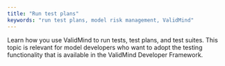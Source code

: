 ```yaml
---
title: "Run test plans"
keywords: "run test plans, model risk management, ValidMind"
---
```


Learn how you use ValidMind to run tests, test plans, and test suites. This topic is relevant for model developers who want to adopt the testing functionality that is available in the ValidMind Developer Framework.

<!---
## Troubleshooting

[Include any common issues or errors that may arise during the task and how to resolve them.]

## What's next

[Summarize the task and provide any next steps or resources for the user to continue their learning or work.]
--->

